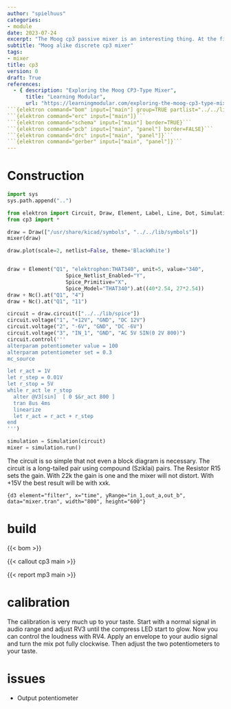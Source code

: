 ```yaml
---
author: "spielhuus"
categories:
- module
date: 2023-07-24
excerpt: "The Moog cp3 passive mixer is an interesting thing. At the first look everything is done wrong. There is this passive input mixer which will let the inputs crosstalk and then this uneven power rails. But this mixer will create a lot of distortion and add harmonics to the sound. It is said that this mixer creates the full sound of the Moog synthesizer."
subtitle: "Moog alike discrete cp3 mixer"
tags:
- mixer
title: cp3
version: 0
draft: True
references:
  - { description: "Exploring the Moog CP3-Type Mixer",
      title: "Learning Modular",
      url: "https://learningmodular.com/exploring-the-moog-cp3-type-mixer/" }
```{elektron command="bom" input=["main"] group=TRUE partlist="../../lib/partlist.yaml"}```
```{elektron command="erc" input=["main"]}```
```{elektron command="schema" input=["main"] border=TRUE}```
```{elektron command="pcb" input=["main", "panel"] border=FALSE}```
```{elektron command="drc" input=["main", "panel"]}```
```{elektron command="gerber" input=["main", "panel"]}```
---
```


# Construction

```python
import sys
sys.path.append("..")

from elektron import Circuit, Draw, Element, Label, Line, Dot, Simulation
from cp3 import *

draw = Draw(["/usr/share/kicad/symbols", "../../lib/symbols"])
mixer(draw)

draw.plot(scale=2, netlist=False, theme='BlackWhite')


draw + Element("Q1", "elektrophon:THAT340", unit=5, value="340",
                   Spice_Netlist_Enabled="Y",
                   Spice_Primitive="X",
                   Spice_Model="THAT340").at((40*2.54, 27*2.54))
draw + Nc().at("Q1", "4")
draw + Nc().at("Q1", "11")

circuit = draw.circuit(["../../lib/spice"])
circuit.voltage("1", "+12V", "GND", "DC 12V")
circuit.voltage("2", "-6V", "GND", "DC -6V")
circuit.voltage("3", "IN_1", "GND", "AC 5V SIN(0 2V 800)")
circuit.control('''
alterparam potentiometer value = 100
alterparam potentiometer set = 0.3
mc_source

let r_act = 1V
let r_step = 0.01V
let r_stop = 5V
while r_act le r_stop
  alter @V3[sin]  [ 0 $&r_act 800 ]
  tran 8us 4ms
  linearize
  let r_act = r_act + r_step
end
''')

simulation = Simulation(circuit)
mixer = simulation.run()
```

The circuit is so simple that not even a block diagram is necessary. The circuit is a long-tailed pair using compound (Sziklai) pairs.
The Resistor R15 sets the gain. With 22k the gain is one and the mixer will not distort. With +15V the best result will be with xxk.

```{d3 element="filter", x="time", yRange="in_1,out_a,out_b", data="mixer.tran", width="800", height="600"}```

# build

{{< bom >}}

{{< callout cp3 main >}}

{{< report mp3 main >}}

# calibration

The calibration is very much up to your taste. Start with a normal signal in audio range and adjust RV3 until the compress LED start to glow. Now you can control the loudness with RV4. Apply an envelope to your audio signal and turn the mix pot fully clockwise. Then adjust the two potentiometers to your taste.

# issues

* Output potentiometer
